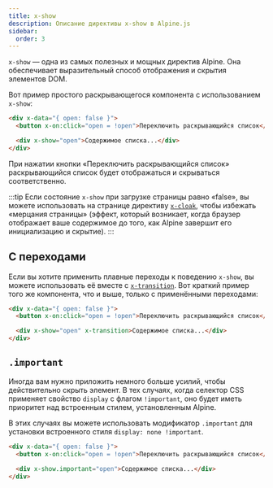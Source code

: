 ```yaml
---
title: x-show
description: Описание директивы x-show в Alpine.js
sidebar:
  order: 3
---
```


`x-show` — одна из самых полезных и мощных директив Alpine. Она обеспечивает выразительный способ отображения и скрытия элементов DOM.

Вот пример простого раскрывающегося компонента с использованием `x-show`:

```html live
<div x-data="{ open: false }">
  <button x-on:click="open = !open">Переключить раскрывающийся список</button>

  <div x-show="open">Содержимое списка...</div>
</div>
```

При нажатии кнопки «Переключить раскрывающийся список» раскрывающийся список будет отображаться и скрываться соответственно.

:::tip
    Если состояние `x-show` при загрузке страницы равно «false», вы можете использовать на странице директиву [`x-cloak`](/directives/cloak), чтобы избежать «мерцания страницы» (эффект, который возникает, когда браузер отображает ваше содержимое до того, как Alpine завершит его инициализацию и скрытие).
:::

## С переходами

Если вы хотите применить плавные переходы к поведению `x-show`, вы можете использовать её вместе с [`x-transition`](/directives/transition). Вот краткий пример того же компонента, что и выше, только с применёнными переходами:

```html live
<div x-data="{ open: false }">
  <button x-on:click="open = !open">Переключить раскрывающийся список</button>

  <div x-show="open" x-transition>Содержимое списка...</div>
</div>
```

## `.important`

Иногда вам нужно приложить немного больше усилий, чтобы действительно скрыть элемент. В тех случаях, когда селектор CSS применяет свойство `display` с флагом `!important`, оно будет иметь приоритет над встроенным стилем, установленным Alpine.

В этих случаях вы можете использовать модификатор `.important` для установки встроенного стиля `display: none !important`.

```html ".important"
<div x-data="{ open: false }">
  <button x-on:click="open = !open">Переключить раскрывающийся список</button>

  <div x-show.important="open">Содержимое списка...</div>
</div>
```
